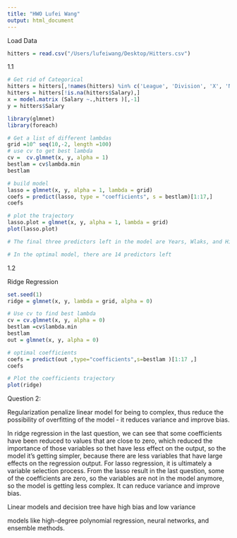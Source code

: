 ```yaml
---
title: "HWO Lufei Wang"
output: html_document
---
```



Load Data
```r
hitters = read.csv("/Users/lufeiwang/Desktop/Hitters.csv")
```


1.1
```r
# Get rid of Categorical
hitters = hitters[,!names(hitters) %in% c('League', 'Division', 'X', 'NewLeague')]
hitters = hitters[!is.na(hitters$Salary),]
x = model.matrix (Salary ~.,hitters )[,-1]
y = hitters$Salary
```



```r
library(glmnet)
library(foreach)

# Get a list of different lambdas
grid =10^ seq(10,-2, length =100)
# use cv to get best lambda
cv =  cv.glmnet(x, y, alpha = 1)
bestlam = cv$lambda.min
bestlam

# build model
lasso = glmnet(x, y, alpha = 1, lambda = grid)
coefs = predict(lasso, type = "coefficients", s = bestlam)[1:17,]
coefs

# plot the trajectory
lasso.plot = glmnet(x, y, alpha = 1, lambda = grid)
plot(lasso.plot)

# The final three predictors left in the model are Years, Wlaks, and Hits

# In the optimal model, there are 14 predictors left
```


1.2

Ridge Regression
```r
set.seed(1)
ridge = glmnet(x, y, lambda = grid, alpha = 0)

# Use cv to find best lambda
cv = cv.glmnet(x, y, alpha = 0)
bestlam =cv$lambda.min
bestlam
out = glmnet(x, y, alpha = 0)

# optimal coefficients
coefs = predict(out ,type="coefficients",s=bestlam )[1:17 ,]
coefs

# Plot the coefficients trajectory
plot(ridge)
```


Question 2:

Regularization penalize linear model for being to complex, thus reduce the possibility of overfitting of the model - it reduces
variance and improve bias.

In ridge regression in the last question, we can see that some coefficients have been reduced to values that are close to zero,
which reduced the importance of those variables so thet have less effect on the output, so the model it's getting simpler, because
there are less variables that have large effects on the regression output.
For lasso regression, it is ultimately a variable selection process. From the lasso result in the last question, some of the 
coefficients are zero, so the variables are not in the model anymore, so the model is getting less complex. It can
reduce variance and improve bias.

Linear models and decision tree have high bias and low variance

models like high-degree polynomial regression, neural networks, and ensemble methods.

